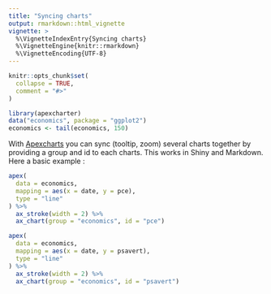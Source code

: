 ```yaml
---
title: "Syncing charts"
output: rmarkdown::html_vignette
vignette: >
  %\VignetteIndexEntry{Syncing charts}
  %\VignetteEngine{knitr::rmarkdown}
  %\VignetteEncoding{UTF-8}
---
```


```r
knitr::opts_chunk$set(
  collapse = TRUE,
  comment = "#>"
)
```

```r
library(apexcharter)
data("economics", package = "ggplot2")
economics <- tail(economics, 150)
```


With [Apexcharts](https://apexcharts.com) you can sync (tooltip, zoom) several charts together by providing a group and id to each charts. This works in Shiny and Markdown. Here a basic example :

```r
apex(
  data = economics, 
  mapping = aes(x = date, y = pce),
  type = "line"
) %>% 
  ax_stroke(width = 2) %>% 
  ax_chart(group = "economics", id = "pce")

apex(
  data = economics, 
  mapping = aes(x = date, y = psavert),
  type = "line"
) %>% 
  ax_stroke(width = 2) %>% 
  ax_chart(group = "economics", id = "psavert")
```


```r

```
